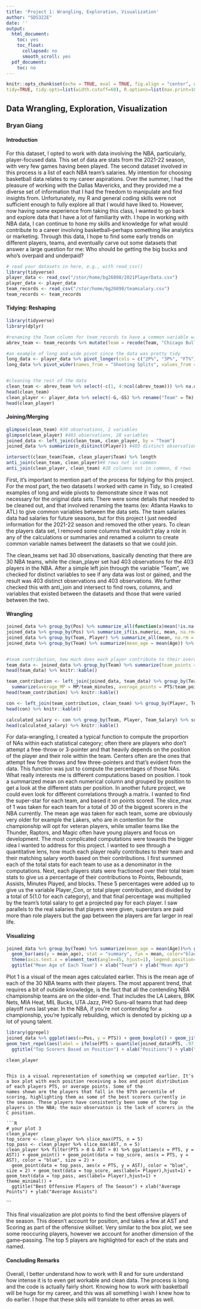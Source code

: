 ```yaml
---
title: 'Project 1: Wrangling, Exploration, Visualization'
author: "SDS322E"
date: ''
output:
  html_document:
    toc: yes
    toc_float:
      collapsed: no
      smooth_scroll: yes
  pdf_document:
    toc: no
---
```


```r
knitr::opts_chunk$set(echo = TRUE, eval = TRUE, fig.align = "center", warning = F, message = F,
tidy=TRUE, tidy.opts=list(width.cutoff=60), R.options=list(max.print=100))
```

## Data Wrangling, Exploration, Visualization

### Bryan Giang

#### Introduction 

For this dataset, I opted to work with data involving the NBA, particularly, player-focused data. This set of data are stats from the 2021-22 season, with very few games having been played. 
The second dataset involved in this process is a list of each NBA team's salaries. My intention for choosing basketball data relates to my career aspirations. Over the summer, I had
the pleasure of working with the Dallas Mavericks, and they provided me a diverse set of information that I had the freedom to manipulate and find insights from. Unfortunately, my R and general
coding skills were not sufficient enough to fully explore all that I would have liked to. However, now having some experience from taking this class, I wanted to go back and explore data that I have
a lot of familiarity with. I hope in working with NBA data, I can continue to hone my skills and knowledge for what would contribute to a career involving basketball--perhaps something like analytics
or marketing. Through this data, I hope to find some early trends on different players, teams, and eventually carve out some datasets that answer a large question for me: Who should be getting the big bucks and
who's overpaid and underpaid?

```R
# read your datasets in here, e.g., with read_csv()
library(tidyverse)
player_data <- read_csv("/stor/home/bg26898/2021PlayerData.csv")
player_data <- player_data
team_records <- read_csv("/stor/home/bg26898/teamsalary.csv")
team_records <- team_records
```

#### Tidying: Reshaping


```R
library(tidyverse)
library(dplyr)

#renaming the Team column for team_records to have a common variable with player_data
abrev_team <- team_records %>% mutate(Team = recode(Team, "Chicago Bulls" = "CHI", "Atlanta Hawks" ="ATL", "Boston Celtics" = "BOS", "Brooklyn Nets" = "BRK", "Charlotte Hornets" = "CHO", "Cleveland Cavaliers" = "CLE", "Dallas Mavericks" = "DAL", "Denver Nuggets" = "DEN","Detroit Pistons" = "DET", "Golden State Warriors" = "GSW", "Houston Rockets"="HOU", "Indiana Pacers" = "IND", "Los Angeles Clippers" = "LAC", "Los Angeles Lakers" = "LAL", "Memphis Grizzlies" = "MEM", "Miami Heat" = "MIA", "Milwaukee Bucks" = "MIL", "Minnesota Timberwolves"= "MIN", "New Orleans Pelicans" = "NOP", "New York Knicks" = "NYK", "Oklahoma City Thunder" = "OKC","Orlando Magic" = "ORL", "Philadelphia 76ers" = "PHI", "Phoenix Suns" = "PHO", "Portland Trail Blazers" = "POR", "Sacramento Kings" = "SAC", "San Antonio Spurs" = "SAS", "Toronto Raptors" = "TOR", "Utah Jazz" = "UTA", "Washington Wizards" = "WAS"))

#an example of long and wide pivot since the data was pretty tidy
long_data <- player_data %>% pivot_longer(cols = c("2P%", "3P%", "FT%"), names_to = "Shooting Splits", values_to = "Percentages")
long_data %>% pivot_wider(names_from = "Shooting Splits", values_from = "Percentages") %>% relocate("2P%", .after = "2PA") %>% relocate("3P%", .after = "3PA") %>% relocate("FT%", .after = "FTA")


#cleaning the rest of the data
clean_team <- abrev_team %>% select(-c(1, 4:ncol(abrev_team))) %>% na.omit() %>% rename(Team_Salary = 2) %>% mutate(Team_Salary = as.factor(gsub(",", "", Team_Salary))) %>% mutate(Team_Salary = as.numeric(gsub("\\$", " ", Team_Salary)))
head(clean_team)
clean_player <- player_data %>% select(-G,-GS) %>% rename("Team" = Tm)
head(clean_player)


```

    
#### Joining/Merging

```R

glimpse(clean_team) #30 observations, 2 variables
glimpse(clean_player) #403 observations, 28 variables
joined_data <- left_join(clean_team, clean_player, by = "Team")
joined_data %>% summarize(n_distinct(Player)) #403 distinct observations

intersect(clean_team$Team, clean_player$Team) %>% length
anti_join(clean_team, clean_player)#0 rows not in common
anti_join(clean_player, clean_team) #28 columns not in common, 0 rows 
```

First, it's important to mention part of the process for tidying for this project. For the most part, the two datasets I worked with came in Tidy, so I created
examples of long and wide pivots to demonstrate since it was not necessary for the original data sets. There were some details that needed to be cleaned out, and that
involved renaming the teams (ex: Atlanta Hawks to ATL) to give common variables between the data sets. The team salaries data had salaries for future seasons, but for this project I just
needed information for the 2021-22 season and removed the other years. To clean the players data set, I removed some columns that wouldn't play a role in any of the calculations or summaries and renamed a column
to create common variable names betweent the datasets so that we could join.

The clean_teams set had 30 observations, basically denoting that there are 30 NBA teams, while the clean_player set had 403 observations for the 403 players in the NBA. After a simple left join 
through the variable "Team", we checked for distinct variables to see if any data was lost or gained, and the result was 403 distinct observations and 403 observations. We further checked this with anti_join and intersect to find 
rows, columns, and variables that existed between the datasets and those that were varied between the two.


####  Wrangling

```R
joined_data %>% group_by(Pos) %>% summarize_all(function(x)mean(!is.na(x))) %>% knitr::kable() #computer proportion of NA's by position
joined_data %>% group_by(Pos) %>% summarize_if(is.numeric, mean, na.rm=T) %>% knitr::kable()#summarized mean of all players by positions
joined_data %>% group_by(Team, Player) %>% summarize_all(mean, na.rm = T) %>% slice_max(PTS, n = 1) %>% head() %>% knitr::kable()#who is the highest scoring player per team
joined_data %>% group_by(Team) %>% summarize(mean_age = mean(Age)) %>% slice_min(mean_age, n = 5) %>% knitr::kable() #mean age of each team, let's look at 5 youngest teams


#team contribution, how much does each player contribute to their overall team in terms of points, minutes, blocks assist in percentages
team_data <- joined_data %>% group_by(Team) %>% summarize(team_points = sum(PTS), team_rebounds = sum(TRB), team_blocks = sum(BLK), team_assist = sum(AST), team_minutes = sum(MP)) 
head(team_data) %>% knitr::kable()

team_contribution <- left_join(joined_data, team_data) %>% group_by(Team, Player) %>% 
  summarize(average_MP = MP/team_minutes, average_points = PTS/team_points, average_blocks = BLK/team_blocks, average_assist = AST/team_assist, average_rebounds = TRB/team_rebounds) 
head(team_contribution) %>% knitr::kable()

con <- left_join(team_contribution, clean_team) %>% group_by(Player, Team) %>% mutate(player_con = sum(c_across(average_MP:average_rebounds), na.rm = T))
head(con) %>% knitr::kable()

calculated_salary <- con %>% group_by(Team, Player, Team_Salary) %>% summarize(total_con = player_con / 5) %>% summarize(calc_salary = total_con * Team_Salary) 
head(calculated_salary) %>% knitr::kable()


```

For data-wrangling, I created a typical function to compute the proportion of NAs within each statistical category; often there are players who don't attempt a free-throw or 3-pointer and that heavily depends on 
the position of the player and their role within the team. Centers often are the ones that attempt few free throws and few three-pointers and that's evident from the data.
This function was just to compute the percentages of those NAs. What really interests me is different computations based on position. I took a summarized mean on each numerical column and grouped by position
to get a look at the different stats per position. In another future project, we could even look for different correlations through a matrix. I wanted to find the super-star for each team, and
based it on points scored. The slice_max of 1 was taken for each team for a total of 30 of the biggest scorers in the NBA currently. The mean age was taken for each team, some are obviously very older
for example the Lakers, who are in contention for the championship will opt for veteran players, while smaller teams like the Thunder, Raptors, and Magic often have young players and focus on development. The most complicated 
computations were towards the bigger idea I wanted to address for this project. I wanted to see through a quantitative lens, how much each player really contributes to their team and their matching salary worth based on their contributions. I first summed each of the total stats for each team to use as a denominator in the computations. Next, each players stats were fractioned over their total team stats to give us a percentage of their contributions to Points, Rebounds, Assists, Minutes Played, and
blocks. These 5 percentages were added up to give us the variable Player_Con, or total player contribution, and divided by a total of 5(1.0 for each category), and that final percentage was multiplied by the team's total salary to get
a projected pay for each player. I saw parallels to the real salaries that players were given, superstars are paid more than role players but the gap between the players are far larger in real life. 

#### Visualizing

```R
joined_data %>% group_by(Team) %>% summarize(mean_age = mean(Age))%>% ggplot(aes(x = Team, y =mean_age)) + 
  geom_bar(aes(y = mean_age), stat = "summary", fun = mean, color="black", fill = "cadetblue2")  +
  theme(axis.text.x = element_text(angle=45, hjust=1), legend.position="none") + scale_y_continuous(breaks = seq(5,40,5)) + 
  ggtitle("Mean Age of Each Team") + xlab("Team") + ylab("Mean Age")
```

Plot 1 is a visual of the mean ages calculated earlier. This is the mean age of each of the 30 NBA teams with their players. The most apparent trend, that requires a bit of outside knowledge, 
is the fact that all the contending NBA championship teams are on the older-end. That includes the LA Lakers, BRK Nets, MIA Heat, MIL Bucks, UTA Jazz, PHO Suns--all teams that had deep playoff
runs last year. In the NBA, if you're not contending for a championship, you're typically rebuilding, which is denoted by picking up a lot of young talent.

```R
library(ggrepel)
joined_data %>% ggplot(aes(x=Pos, y = PTS)) + geom_boxplot() + geom_jitter(data = joined_data %>% filter(PTS > 0), alpha=.8) +   
geom_text_repel(aes(label = ifelse(PTS > quantile(joined_data$PTS, .97, na.rm = T), as.character(Player),"")), nudge_y = 2, segment.size = .3) + theme_minimal() +
  ggtitle("Top Scorers Based on Position") + xlab("Positions") + ylab("Average Points")

clean_player
```
  
```

This is a visual representation of something we computed earlier. It's a box plot with each position receiving a box and point distribution of each players PTS, or average points. Some of the
names shown are the players that fall in the 97th percentile of scoring, highlighting them as some of the best scorers currently in the season. These players have consistently been some of the top
players in the NBA; the main observatoin is the lack of scorers in the C position. 

```R
# your plot 3
clean_player
top_score <- clean_player %>% slice_max(PTS, n = 5)
top_pass <- clean_player %>% slice_max(AST, n = 5)
clean_player %>% filter(PTS > 0 & AST > 0) %>% ggplot(aes(x = PTS, y = AST)) + geom_point() + geom_point(data = top_score, aes(x = PTS, y = AST), color = "blue", size = 2) + 
  geom_point(data = top_pass, aes(x = PTS, y = AST), color = "blue", size = 2) + geom_text(data = top_score, aes(label= Player),hjust=1) + geom_text(data = top_pass, aes(label= Player),hjust=1) + theme_minimal() +
  ggtitle("Best Offensive Players of The Season") + xlab("Average Points") + ylab("Average Assists")
```
  


```

This final visualization are plot points to find the best offensive players of the season. This doesn't account for position, and takes a few at AST and Scoring as part of the offensive skillset. Very similar
to the box plot, we see some reoccuring players, however we account for another dimension of the game--passing. The top 5 players are highlighted for each of the stats and named. 

#### Concluding Remarks

Overall, I better understand how to work with R and for sure understand how intense it is to even get workable and clean data. The process is long and the code is actually fairly short. Knowing
how to work with basketball will be huge for my career, and this was all something I wish I knew how to do earlier. I hope that these skils will translate to other areas as well.




